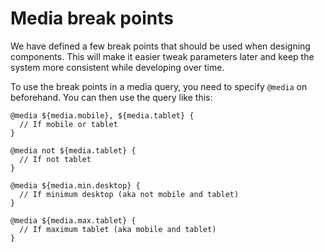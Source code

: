 
<Meta title="Design System|layout/Media break points" component={Container} />

# Media break points

We have defined a few break points that should be used when designing components. This will make it easier tweak parameters later and keep the system more consistent while developing over time.

To use the break points in a media query, you need to specify `@media` on beforehand. You can then use the query like this:

```less
@media ${media.mobile}, ${media.tablet} {
  // If mobile or tablet
}

@media not ${media.tablet} {
  // If not tablet
}

@media ${media.min.desktop} {
  // If minimum desktop (aka not mobile and tablet)
}

@media ${media.max.tablet} {
  // If maximum tablet (aka mobile and tablet)
}
```

<Preview>
  <Story name="all">
    <Container style={{ backgroundColor: '#ddd', margin: 'auto' }}>
      <h1 class="content" />
      <style
        dangerouslySetInnerHTML={{
          __html: `
        .content::before {
          content: "No matching media queries";
        }
        @media ${media.mobile} {
          .content::before {
            content: "Mobile [${breakPoints.minMobileWidth}, ${breakPoints.maxMobileWidth}]";
          }
        }
        @media ${media.tablet} {
          .content::before {
            content: "Tablet [${breakPoints.minTabletWidth}, ${breakPoints.maxTabletWidth}]";
          }
        }
        @media ${media.min.desktop} {
          .content::before {
            content: "Large Desktop [${breakPoints.minLargeDesktopWidth}, ∞)";
          }
        }
        @media ${media.desktop} {
          .content::before {
            content: "Desktop [${breakPoints.minDesktopWidth}, ${breakPoints.maxDesktopWidth}]";
          }
        }
      `,
        }}
      />
    </Container>
  </Story>
</Preview>
